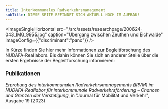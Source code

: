 ```yaml
---
title: Interkommunales Radverkehrsmanagement
subTitle: DIESE SEITE BEFINDET SICH AKTUELL NOCH IM AUFBAU!
---
```

<ImageSingleHorizontal src="/src/assets/researchpage/200624-043_IMG_9955.jpg" caption="Übergang zwischen Zeuthen und Eichwalde" imageConfig={{"discriminant":"pano"}} />

In Kürze finden Sie hier mehr Informationen zur Begleitforschung des NUDAFA-Reallabors. Bis dahin können Sie sich an anderer Stelle über die ersten Ergebnisse der Begleitforschung informieren:&#x20;

### Publikationen

<TextLinkArrow href="https://journals.qucosa.de/jmv/article/view/125/103" display="Samland, Kollert, und Ahrend (2023): " external={false} />

*Erprobung des interkommunalen Radverkehrsmanagements (IRVM) im NUDAFA-Reallabor für interkommunale Radverkehrsförderung
– Chancen und Grenzen der Verstetigung*, in "Journal für Mobilität und Verkehr", Ausgabe 19 (2023)
